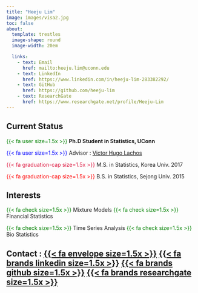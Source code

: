 ```yaml
---
title: "Heeju Lim"
image: images/visa2.jpg
toc: false
about: 
  template: trestles
  image-shape: round
  image-width: 20em

  links:
    - text: Email
      href: mailto:heeju.lim@uconn.edu
    - text: LinkedIn
      href: https://www.linkedin.com/in/heeju-lim-283382292/
    - text: GitHub
      href: https://github.com/heeju-lim
    - text: ResearchGate
      href: https://www.researchgate.net/profile/Heeju-Lim
---
```


## **Current Status**

[{{< fa user size=1.5x >}}]{style="color:green"}  **Ph.D Student in Statistics, UConn**


[{{< fa user size=1.5x >}}]{style="color:blue"}  Advisor : [Victor Hugo Lachos](https://hlachos.stat.uconn.edu/)

[{{< fa graduation-cap size=1.5x >}}]{style="color:crimson"} M.S. in Statistics, Korea Univ. 2017

[{{< fa graduation-cap size=1.5x >}}]{style="color:red"} B.S. in Statistics, Sejong Univ. 2015

## **Interests**

[{{< fa check size=1.5x >}}]{style="color:green"}   Mixture Models
[{{< fa check size=1.5x >}}]{style="color:green"}   Financial Statistics

[{{< fa check size=1.5x >}}]{style="color:green"}   Time Series Analysis
[{{< fa check size=1.5x >}}]{style="color:green"}   Bio Statistics


## **Contact :** [[{{< fa envelope size=1.5x >}}](mailto:heeju.lim@uconn.edu)]{style="color:green"}     [[{{< fa brands linkedin size=1.5x >}}](https://www.linkedin.com/in/heeju-lim-283382292/)]{style="color:green"}     [[{{< fa brands github size=1.5x >}}](https://github.com/heeju-lim)]{style="color:green"}      [[{{< fa brands researchgate size=1.5x >}}](https://www.researchgate.net/profile/Heeju-Lim)]{style="color:green"}
